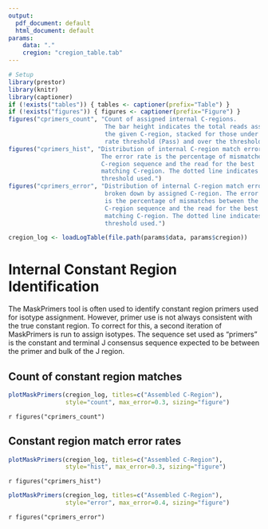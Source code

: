 ```yaml
---
output:
  pdf_document: default
  html_document: default
params:
    data: "."
    cregion: "cregion_table.tab"
---
```


```r
# Setup
library(prestor)
library(knitr)
library(captioner)
if (!exists("tables")) { tables <- captioner(prefix="Table") }
if (!exists("figures")) { figures <- captioner(prefix="Figure") }
figures("cprimers_count", "Count of assigned internal C-regions. 
                           The bar height indicates the total reads assigned to 
                           the given C-region, stacked for those under the error 
                           rate threshold (Pass) and over the threshold (Fail).")
figures("cprimers_hist", "Distribution of internal C-region match error rates. 
                          The error rate is the percentage of mismatches between the 
                          C-region sequence and the read for the best 
                          matching C-region. The dotted line indicates the error
                          threshold used.")
figures("cprimers_error", "Distribution of internal C-region match error rates, 
                           broken down by assigned C-region. The error rate
                           is the percentage of mismatches between the 
                           C-region sequence and the read for the best 
                           matching C-region. The dotted line indicates the error
                           threshold used.")
```

```r
cregion_log <- loadLogTable(file.path(params$data, params$cregion))
```

# Internal Constant Region Identification

The MaskPrimers tool is often used to identify constant region primers
used for isotype assignment. However, primer use is not always consistent
with the true constant region. To correct for this, a second iteration
of MaskPrimers is run to assign isotypes. The sequence set used as 
"primers" is the constant and terminal J consensus sequence expected to be
between the primer and bulk of the J region.

## Count of constant region matches

```r
plotMaskPrimers(cregion_log, titles=c("Assembled C-Region"), 
                style="count", max_error=0.3, sizing="figure")
```

`r figures("cprimers_count")`

## Constant region match error rates

```r
plotMaskPrimers(cregion_log, titles=c("Assembled C-Region"), 
                style="hist", max_error=0.3, sizing="figure")
```

`r figures("cprimers_hist")`

```r
plotMaskPrimers(cregion_log, titles=c("Assembled C-Region"), 
                style="error", max_error=0.4, sizing="figure")
```

`r figures("cprimers_error")`
